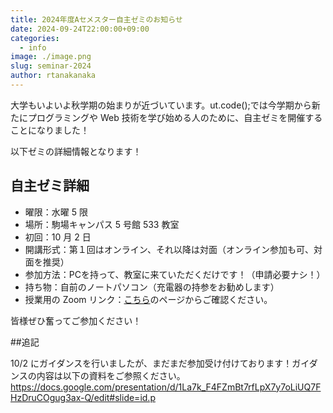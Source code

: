 ```yaml
---
title: 2024年度Aセメスター自主ゼミのお知らせ
date: 2024-09-24T22:00:00+09:00
categories:
  - info
image: ./image.png
slug: seminar-2024
author: rtanakanaka
---
```


大学もいよいよ秋学期の始まりが近づいています。ut.code();では今学期から新たにプログラミングや Web 技術を学び始める人のために、自主ゼミを開催することになりました！

以下ゼミの詳細情報となります！

## 自主ゼミ詳細

- 曜限：水曜 5 限
- 場所：駒場キャンパス 5 号館 533 教室
- 初回：10 月 2 日
- 開講形式：第１回はオンライン、それ以降は対面（オンライン参加も可、対面を推奨）
- 参加方法：PCを持って、教室に来ていただくだけです！（申請必要ナシ！）
- 持ち物：自前のノートパソコン（充電器の持参をお勧めします）
- 授業用の Zoom リンク：[こちら](https://todaijichikai.org/2024aseminorintroduction/)のページからご確認ください。

皆様ぜひ奮ってご参加ください！

##追記

10/2 にガイダンスを行いましたが、まだまだ参加受け付けております！ガイダンスの内容は以下の資料をご参照ください。
https://docs.google.com/presentation/d/1La7k_F4FZmBt7rfLpX7y7oLiUQ7FHzDruCOgug3ax-Q/edit#slide=id.p